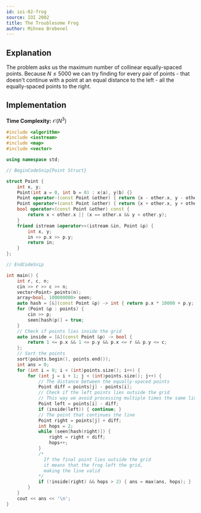 ```yaml
---
id: ioi-02-frog
source: IOI 2002
title: The Troublesome Frog
author: Mihnea Brebenel
---
```


## Explanation

The problem asks us the maximum number of collinear equally-spaced points.
Because $N \le 5000$ we can try finding for every pair of points - that
doesn't continue with a point at an equal distance to the left - all the
equally-spaced points to the right.

## Implementation

**Time Complexity:** $\mathcal{O}(N^3)$

<LanguageSection>
<CPPSection>

```cpp
#include <algorithm>
#include <iostream>
#include <map>
#include <vector>

using namespace std;

// BeginCodeSnip{Point Struct}

struct Point {
	int x, y;
	Point(int a = 0, int b = 0) : x(a), y(b) {}
	Point operator-(const Point &other) { return {x - other.x, y - other.y}; }
	Point operator+(const Point &other) { return {x + other.x, y + other.y}; }
	bool operator<(const Point &other) const {
		return x < other.x || (x == other.x && y < other.y);
	}
	friend istream &operator>>(istream &in, Point &p) {
		int x, y;
		in >> p.x >> p.y;
		return in;
	}
};

// EndCodeSnip

int main() {
	int r, c, n;
	cin >> r >> c >> n;
	vector<Point> points(n);
	array<bool, 100000000> seen;
	auto hash = [&](const Point &p) -> int { return p.x * 10000 + p.y; };
	for (Point &p : points) {
		cin >> p;
		seen[hash(p)] = true;
	}
	// Check if points lies inside the grid
	auto inside = [&](const Point &p) -> bool {
		return 1 <= p.x && 1 <= p.y && p.x <= r && p.y <= c;
	};
	// Sort the points
	sort(points.begin(), points.end());
	int ans = 0;
	for (int i = 0; i < (int)points.size(); i++) {
		for (int j = i + 1; j < (int)points.size(); j++) {
			// The distance between the equally-spaced points
			Point diff = points[j] - points[i];
			// Check if the left points lies outside the grid
			// This way we avoid processing multiple times the same line
			Point left = points[i] - diff;
			if (inside(left)) { continue; }
			// The point that continues the line
			Point right = points[j] + diff;
			int hops = 2;
			while (seen[hash(right)]) {
				right = right + diff;
				hops++;
			}
			/*
			  If the final point lies outside the grid
			  it means that the frog left the grid,
			  making the line valid
			*/
			if (!inside(right) && hops > 2) { ans = max(ans, hops); }
		}
	}
	cout << ans << '\n';
}
```

</CPPSection>
</LanguageSection>
